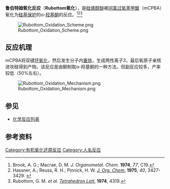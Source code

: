 '''鲁伯特姆氧化反应'''（'''Rubottom氧化'''），是[[硅烯醇醚|硅烯醇醚]]被[[间氯过氧苯甲酸|间氯过氧苯甲酸]]（mCPBA）氧化为[[硅基|硅基]][[保护基|保护]]的α-[[酮醇|羟基酮]]的反应。<ref>Brook, A. G.; Macrae, D. M. ''J. Organometal. Chem.'' '''1974''', ''77'', C19.</ref><ref>Hassner, A.; Reuss, R. H.; Pinnick, H. W. ''[[J._Org._Chem.|J. Org. Chem.]]'' '''1975''', ''40'', 3427-3429. {{DOI|10.1021/jo00911a027}}</ref><ref>Rubottom, G. M. ''et al.'' ''[[Tetrahedron_Lett.|Tetrahedron Lett.]]'' '''1974''', 4319.</ref>

[[File:Rubottom_Oxidation_Scheme.png|center]]

== 反应机理 ==
mCPBA将双键[[环氧化|环氧化]]，然后发生分子内[[重排|重排]]，生成两性离子3，最后氧原子亲核进攻硅得到产物。该反应是由酮制取α-羟基酮的一种方法。但副反应较多，产率较低（50%左右）。

[[File:Rubottom_Oxidation_Mechanism.png|center]]

== 参见 ==
*[[化学反应列表|化学反应列表]]

== 参考资料 ==
<div class="references-small">
<references/>
</div>

{{Reaction-stub}}

[[Category:有机氧化还原反应|Category:有机氧化还原反应]]
[[Category:人名反应|Category:人名反应]]
